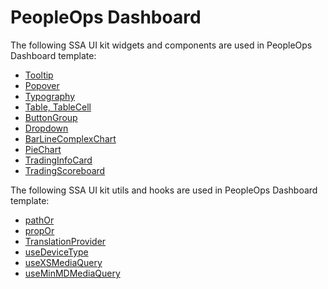  

<Meta title="Templates/PeopleOps Dashboard/Documentation" />
 
# PeopleOps Dashboard
 
The following SSA UI kit widgets and components are used in PeopleOps Dashboard template:
- [Tooltip](https://uikit.ssa.group/?path=/docs/@ssa-ui-kit/core_components-tooltip--docs)
- [Popover](https://uikit.ssa.group/?path=/docs/@ssa-ui-kit/core_components-popover--docs)
- [Typography](https://uikit.ssa.group/?path=/docs/@ssa-ui-kit/core_components-typography--docs)
- [Table, TableCell](https://uikit.ssa.group/?path=/docs/@ssa-ui-kit/core_components-table--docs)
- [ButtonGroup](https://uikit.ssa.group/?path=/docs/@ssa-ui-kit/core_components-buttongroup--docs)
- [Dropdown](https://uikit.ssa.group/?path=/docs/@ssa-ui-kit/core_components-dropdown--docs)
- [BarLineComplexChart](https://uikit.ssa.group/?path=/docs/@ssa-ui-kit/core_charts-barlinecomplexchart--docs)
- [PieChart](https://uikit.ssa.group/?path=/docs/@ssa-ui-kit/core_charts-piechart--docs)
- [TradingInfoCard](https://uikit.ssa.group/?path=/docs/@ssa-ui-kit/fitness_trading-tradinginfocard--docs)
- [TradingScoreboard](https://uikit.ssa.group/?path=/docs/@ssa-ui-kit/fitness_trading-tradingscoreboard--docs)

The following SSA UI kit utils and hooks are used in PeopleOps Dashboard template:
- [pathOr](https://github.com/ssagroup/ui-kit/blob/main/packages/utils/src/utils/objects/pathOr.ts)
- [propOr](https://github.com/ssagroup/ui-kit/blob/main/packages/utils/src/utils/objects/propOr.ts)
- [TranslationProvider](https://github.com/ssagroup/ui-kit/blob/main/packages/core/src/contexts/Translation/TranslationContext.tsx)
- [useDeviceType](https://github.com/ssagroup/ui-kit/blob/main/packages/hooks/src/hooks/useDeviceType.ts)
- [useXSMediaQuery](https://github.com/ssagroup/ui-kit/blob/main/packages/hooks/src/hooks/mediaQueries.ts)
- [useMinMDMediaQuery](https://github.com/ssagroup/ui-kit/blob/main/packages/hooks/src/hooks/mediaQueries.ts)
